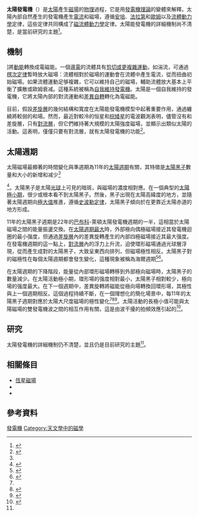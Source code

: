 {{NoteTA|G1=物理學}}
{{Refimprove|time=2014-06-24T14:18:04+00:00}}
{{Distinguish|太陽能發電|太陽能電池}}
'''太陽發電機'''（{{lang-en|Solar dynamo}}）是[[太陽|太陽]]產生[[磁場|磁場]]的[[物理|物理]]過程，它是用[[發電機理論|發電機理論]]的變體來解釋。太陽內部自然產生的發電機產生[[電流|電流]]和磁場，遵循[[安培定律|安培]]、[[法拉第感應定律|法拉第]]和[[歐姆定律|歐姆]]以及[[流體動力學|流體動力學]]定律，這些定律共同構成了[[磁流體動力學|磁流體動力學]]定律。太陽能發電機的詳細機制尚不清楚，是當前研究的主題<ref name=":0">{{Cite journal|title=The solar dynamo|url=https://royalsocietypublishing.org/doi/10.1098/rsta.2002.1090|last=Tobias|first=S. M.|date=2002-12-15|journal=Philosophical Transactions of the Royal Society of London. Series A: Mathematical, Physical and Engineering Sciences|issue=1801|doi=10.1098/rsta.2002.1090|editor-last=Thompson|editor-first=J. M. T.|volume=360|pages=2741–2756|language=en|issn=1364-503X|bibcode=2002RSPTA.360.2741T|pmid=12626264|access-date=2022-04-12|archive-date=2022-04-15|archive-url=https://web.archive.org/web/20220415042832/https://royalsocietypublishing.org/doi/10.1098/rsta.2002.1090}}</ref>。

== 機制 ==
{{link-en|發電機|Dynam}}]將[[動能|動能]]轉換成電磁能。一個[[導體|導電]]的流體具有[[渦量|剪切或更複雜運動]]，如湍流，可通過[[楞次定律|楞次定律]]暫時放大磁場：流體相對於磁場的運動會在流體中產生電流，從而扭曲初始磁場。如果流體運動足够複雜，它可以維持自己的磁場，輔助流體放大基本上平衡了擴散或歐姆衰减。這種系統被稱為[[磁流體發電|自我維持發電機]]。太陽是一個自我維持的發電機，它將太陽內部的對流運動和[[差異自轉|差異自轉]]轉化為電磁能。

目前，假設[[差旋層|差旋層]]的幾何結構和寬度在太陽能發電機模型中起著重要作用，通過纏繞將較弱的{{link-en|極向|Toroidal and poloidal coordinates}}和{{link-en|環形場|Toroidal and poloidal coordinates}}場。然而，最近對較冷的恒星和[[棕矮星|棕矮星]]的電波觀測表明，儘管沒有{{link-en|星核|Stellar core}}和差旋層，只有[[對流層|對流層]]，但它們維持著大規模的太陽強度磁場，並顯示出類似太陽的活動。這表明，僅僅只要有對流層，就有太陽發電機的功能<ref>{{Cite journal|title=THE DISCOVERY OF SOLAR-LIKE ACTIVITY CYCLES BEYOND THE END OF THE MAIN SEQUENCE?|url=https://iopscience.iop.org/article/10.3847/2041-8205/830/2/L27|last=Route|first=Matthew|date=2016-10-13|journal=The Astrophysical Journal|issue=2|doi=10.3847/2041-8205/830/2/L27|volume=830|pages=L27|issn=2041-8213|arxiv=1609.07761|bibcode=2016ApJ...830L..27R|access-date=2022-04-12|archive-date=2021-01-08|archive-url=https://web.archive.org/web/20210108144737/https://iopscience.iop.org/article/10.3847/2041-8205/830/2/L27}}</ref>。

== 太陽週期 ==
{{Main|太陽週期}}
太陽磁場最顯著的時間變化與準週期為11年的[[太陽週期|太陽週期]]有關，其特徵是[[太陽黑子|太陽黑子]]數量和大小的新增和减少<ref name="doi10.1146/annurev-astro-081913-040012">{{Cite journal|title=Solar Dynamo Theory|url=https://www.annualreviews.org/doi/10.1146/annurev-astro-081913-040012|last=Charbonneau|first=Paul|date=2014-08-18|journal=Annual Review of Astronomy and Astrophysics|issue=1|doi=10.1146/annurev-astro-081913-040012|volume=52|pages=251–290|language=en|bibcode=2014ARA&A..52..251C|issn=0066-4146|access-date=2022-04-12|archive-date=2022-04-15|archive-url=https://web.archive.org/web/20220415232545/https://www.annualreviews.org/doi/10.1146/annurev-astro-081913-040012}}</ref><ref name="Zirker2002-119">{{Cite book|last=Zirker|first=J. B.|date=2002|title=Journey from the Center of the Sun|pages=[https://archive.org/details/journeyfromcente0000zirk/page/119 119–120]|publisher=[[Princeton_University_Press|Princeton University Press]]|isbn=978-0-691-05781-1|url=https://archive.org/details/journeyfromcente0000zirk/page/119}}</ref>。太陽黑子是太陽[[光球|光球]]上可見的暗斑，與磁場的濃度相對應。在一個典型的[[太陽極小期|太陽極小期]]，很少或根本看不到太陽黑子。然後，黑子出現在太陽高緯度的地方，並隨著太陽週期向[[太陽極大期|極大值]]推進，遵循[[史波勒定律|史波勒定律]]，太陽黑子傾向於在更靠近太陽赤道的地方形成。 

11年的太陽黑子週期是22年的[[巴布科模型|巴布科]]-萊頓太陽發電機週期的一半，這相當於{{link-en|環形和極向|Toroidal and poloidal}}太陽磁場之間的能量振盪交換。在[[太陽極大期|太陽週期最大]]時，外部極向偶極磁場接近其發電機迴圈的最小强度，但通過[[差旋層|差旋層]]內的差異旋轉產生的內部{{link-en|環形|Toroidal and poloidal}}四極磁場接近其最大强度。在發電機週期的這一點上，[[對流層|對流層]]內的浮力上升流，迫使環形磁場通過光球層浮現，從而產生成對的太陽黑子，大致呈東西向排列，但磁場極性相反。太陽黑子對的磁極性在每個太陽週期都會發生變化，這種現象被稱為海爾週期<ref>{{Cite journal|title=The Magnetic Polarity of Sun-Spots|url=http://adsabs.harvard.edu/doi/10.1086/142452|last=Hale|first=George E.|last2=Ellerman|first2=Ferdinand|date=1919-04|journal=The Astrophysical Journal|doi=10.1086/142452|volume=49|pages=153|language=en|bibcode=1919ApJ....49..153H|issn=0004-637X|last3=Nicholson|first3=S. B.|last4=Joy|first4=A. H.|access-date=2022-04-12|archive-date=2019-07-02|archive-url=https://web.archive.org/web/20190702032738/http://adsabs.harvard.edu/doi/10.1086/142452}}</ref><ref name="solarcycle">{{cite web|title=NASA Satellites Capture Start of New Solar Cycle|url=http://www.physorg.com/news119271347.html|accessdate=10 July 2009|date=4 January 2008|publisher=PhysOrg|archive-url=https://web.archive.org/web/20080406132839/http://www.physorg.com/news119271347.html|archive-date=2008-04-06|dead-url=no}}</ref>。

在太陽週期的下降階段，能量從內部環形磁場轉移到外部極向磁場時，太陽黑子的數量減少。在太陽活動極小期，環形場的强度相對最小，太陽黑子相對較少，極向場的强度最大。在下一個週期中，差異旋轉將磁能從極向場轉換回環形場，其極性與上一個週期相反。這個過程持續不斷，在一個理想化的簡化場景中，每11年的太陽黑子週期對應於太陽大尺度磁場的極性變化<ref name="solarcycle" /><ref>{{Cite web|title=Sun flips magnetic field|url=http://archives.cnn.com/2001/TECH/space/02/16/sun.flips/index.html|accessdate=11 July 2009|date=16 February 2001|work=[[有线电视新闻网|CNN]]|archive-url=https://web.archive.org/web/20051115051328/http://archives.cnn.com/2001/TECH/space/02/16/sun.flips/index.html|archive-date=2005-11-15|dead-url=no}}</ref><ref>{{cite web|title=The Sun Does a Flip|url=https://science.nasa.gov/science-news/science-at-nasa/2001/ast15feb_1|accessdate=11 July 2009|date=15 February 2001|last=Phillips|first=T.|publisher=[[NASA|NASA]]|archive-url=https://web.archive.org/web/20210624211311/https://science.nasa.gov/science-news/science-at-nasa/2001/ast15feb_1/|archive-date=2021-06-24|dead-url=no}}</ref>。太陽活動的長極小值可能與太陽磁場的雙發電機波之間的相互作用有關，這是由波干擾的拍頻效應引起的<ref>{{Cite journal|title=Heartbeat of the Sun from Principal Component Analysis and prediction of solar activity on a millenium timescale|url=http://www.nature.com/articles/srep15689|last=Zharkova|first=V. V.|last2=Shepherd|first2=S. J.|date=2015-12|journal=Scientific Reports|issue=1|doi=10.1038/srep15689|volume=5|pages=15689|language=en|issn=2045-2322|pmc=PMC4625153|pmid=26511513|last3=Popova|first3=E.|last4=Zharkov|first4=S. I.|access-date=2022-04-12|archive-date=2022-05-12|archive-url=https://web.archive.org/web/20220512140247/https://www.nature.com/articles/srep15689}}</ref>。

== 研究 ==
太陽發電機的詳細機制仍不清楚，並且仍是目前研究的主題<ref name=":0" />。

== 相關條目 ==
* [[恆星磁場|恆星磁場]]
* {{link-en|太陽現象|Solar phenomena}}
* {{link-en|大氣發電機|Atmospheric dynamo}}

== 參考資料 ==
{{Reflist}}

{{太阳}}

[[Category:太陽|發電機]]
[[Category:天文學中的磁學|Category:天文學中的磁學]]